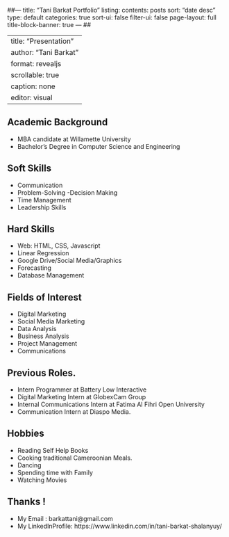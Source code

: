 ##---
title: "Tani Barkat Portfolio"
listing:
  contents: posts
  sort: "date desc"
  type: default
  categories: true
  sort-ui: false
  filter-ui: false
page-layout: full
title-block-banner: true
---
##





---
title: "Presentation"
author: "Tani Barkat"
format: revealjs
scrollable: true
caption: none
editor: visual
---

## Academic Background

::: incremental
-   MBA candidate at Willamette University
-   Bachelor's Degree in Computer Science and Engineering
:::

## Soft Skills

::: incremental
-   Communication
-   Problem-Solving -Decision Making
-   Time Management
-   Leadership Skills
:::

## Hard Skills

::: incremental
-   Web: HTML, CSS, Javascript
-   Linear Regression
-   Google Drive/Social Media/Graphics
-   Forecasting
-   Database Management
:::

## Fields of Interest

::: incremental
-   Digital Marketing
-   Social Media Marketing
-   Data Analysis
-   Business Analysis
-   Project Management
-   Communications
:::

## Previous Roles.

::: incremental
-   Intern Programmer at Battery Low Interactive
-   Digital Marketing Intern at GlobexCam Group
-   Internal Communications Intern at Fatima Al Fihri Open University
-   Communication Intern at Diaspo Media.
:::

## Hobbies

::: incremental
-   Reading Self Help Books
-   Cooking traditional Cameroonian Meals.
-   Dancing
-   Spending time with Family
-   Watching Movies
:::

## Thanks !

-   My Email : barkattani\@gmail.com
-   My LinkedInProfile: https://www.linkedin.com/in/tani-barkat-shalanyuy/
